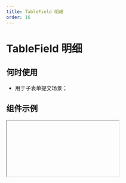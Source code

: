 ```yaml
---
title: TableField 明细
order: 16
---
```


# TableField 明细

## 何时使用

- 用于子表单提交场景；

## 组件示例


<Iframe url="https://www.aliwork.com/developer/table-field-v2?isRenderNav=false" />

## 组件属性


<AttrTable
  category="form"
  dataSource={[
    {
      code: 'value',
      type: 'array',
      default: [],
      desc: '明细组件默认值',
    },
    {
      code: 'layout',
      type: `'TILED' | 'TABLE'`,
      default: `'TABLE'`,
      desc: '排列方式（表格方式只在 PC 模式下有效）',
    },
    {
      code: 'theme',
      type: `'zebra' | 'split' | 'border'`,
      default: `'split'`,
      desc: '主题（只在 PC 表格方式下有效）',
    },
    {
      code: 'showTableHead',
      type: 'boolean',
      default: 'true',
      desc: '是否显示表头（只在 PC 表格方式下有效）',
    },
    {
      code: 'showIndex',
      type: 'boolean',
      default: 'true',
      desc: '是否显示序号',
    },
    {
      code: 'indexName',
      type: 'string',
      default: `'项目'`,
      desc: '序号名称',
    },
    {
      code: 'pcFreezeColumnStartCounts',
      type: `'0' | '1' | '2' | '3'`,
      default: '0',
      desc: '左侧列冻结',
    },
    {
      code: 'isFreezeOperateColumn',
      type: 'boolean',
      default: 'true',
      desc: '是否冻结操作列',
    },
    {
      code: 'showActions',
      type: 'boolean',
      default: 'true',
      desc: '是否显示操作列',
    },
    {
      code: 'showCopyAction',
      type: 'boolean',
      default: 'false',
      desc: '是否显示复制按钮',
    },
    {
      code: 'copyButtonText',
      type: 'string',
      default: `'复制'`,
      desc: '复制按钮名称',
    },
    {
      code: 'showDelAction',
      type: 'boolean',
      default: 'true',
      desc: '是否显示删除按钮',
    },
    {
      code: 'delButtonText',
      type: 'string',
      default: `'删除'`,
      desc: '删除按钮名称',
    },
    {
      code: 'showDeleteConfirm',
      type: 'boolean',
      default: 'true',
      desc: '是否开启删除确认',
    },
    {
      code: 'showSortable',
      type: 'boolean',
      default: 'false',
      desc: '是否显示排序（只在 PC 表格方式下有效）',
    },
    {
      code: 'moveUp',
      type: 'string',
      default: `'上移'`,
      desc: '上移按钮名称',
    },
    {
      code: 'moveDown',
      type: 'string',
      default: `'下移'`,
      desc: '下移按钮名称',
    },
    {
      code: 'content',
      type: 'string',
      default: `'操作'`,
      desc: '自定义操作项名称',
    },
    {
      code: 'callback',
      type: '({ index : number , groupId : string , itemValue : object , actionKey : object }) => void',
      default: '-',
      desc: '自定义操作项回调函数',
    },
    {
      code: 'render',
      type: '({ index : number , groupId : string , itemValue : object , actionKey : object }) => void',
      default: '-',
      desc: '自定义操作项定制渲染',
    },
    {
      code: 'addButtonText',
      type: 'string',
      default: `'新增一项'`,
      desc: '按钮名称',
    },
    {
      code: 'addButtonBehavior',
      type: `'NORMAL' | 'DISABLED' | 'HIDDEN'`,
      default: 'NORMAL',
      desc: '新增按钮的可操作状态',
    },
    {
      code: 'pageSize',
      type: `'10' | '20' | '30'`,
      default: '20',
      desc: '分页条数',
    },
    {
      code: 'maxItems',
      type: 'number',
      default: '50',
      desc: '最大条数，最大 500 条',
    },
    {
      code: 'actionsColumnWidth',
      type: 'number',
      default: '70',
      desc: '操作列宽度，单位px',
    },
    {
      code: 'useCustomColumnsWidth',
      type: 'boolean',
      default: 'false',
      desc: '是否自定义其它列',
    },
    {
      code: 'columnsWidth',
      type: 'number',
      default: '-',
      desc: '字段列宽',
    },
    {
      code: 'onChange',
      type: '({ value : object , extra: object }) => void',
      default: '-',
      desc: 'onChange 子表单值变化',
    },
    {
      code: 'beforeAddClick',
      type: '() => void',
      default: '-',
      desc: 'beforeAddClick 添加回调执行前',
    },
    {
      code: 'onAddClick',
      type: '( newGroupId : string ) => void',
      default: '-',
      desc: 'onAddClick 点击添加',
    },
    {
      code: 'beforeCopyClick',
      type: '( sourceGroupId : string , sourceItem : object ) => void',
      default: '-',
      desc: 'beforeCopyClick 复制回调执行前',
    },
    {
      code: 'onCopyClick',
      type: '( newGroupId : string , copiedItem : object ) => void',
      default: '-',
      desc: 'onCopyClick 点击复制',
    },
    {
      code: 'beforeDelClick',
      type: '( groupId : string , item : object ) => void',
      default: '-',
      desc: 'beforeDelClick 删除回调执行前',
    },
    {
      code: 'onDelClick',
      type: '( newGroupId : string , copiedItem : object ) => void',
      default: '-',
      desc: 'onDelClick 点击删除',
    },
    {
      code: 'beforeImportData',
      type: '( data : array ) => void',
      default: '-',
      desc: 'beforeImportData 批量导入数据前执行',
    },
  ]}
/>
